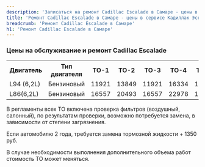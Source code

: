 ```yaml
---
description: 'Записаться на ремонт Cadillac Escalade в Самаре - цены в официальном сервисе Кадиллак Эскалейд'
title: 'Ремонт Cadillac Escalade в Самаре - цены в сервисе Кадиллак Эскалейд'
breadcrumb: 'Ремонт Cadillac Escalade в Самаре'
h1: 'Ремонт Cadillac Escalade в Самаре'
---
```

<h3>Цены на обслуживание и ремонт Cadillac Escalade</h3>
<table>
<tbody>
<tr>
	<th>
		Двигатель
	</th>
	<th>
		 Тип двигателя
	</th>
	<th>
		 ТО-1
	</th>
	<th>
		 ТО-2
	</th>
	<th>
		 ТО-3
	</th>
	<th>
		 ТО-4
	</th>
	<th>
		 ТО-5
	</th>
	<th>
		 ТО-6
	</th>
	<th>
		 ТО-7
	</th>
	<th>
		 ТО-8
	</th>
	<th>
		 ТО-9
	</th>
</tr>
<tr>
	<td>
		 L94 (6,2L)
	</td>
	<td>
		 Бензиновый
	</td>
	<td>
		 11921
	</td>
	<td>
		 13849
	</td>
	<td>
		 11921
	</td>
	<td>
		 16334
	</td>
	<td>
		 11921
	</td>
	<td>
		 26909
	</td>
	<td>
		 28832
	</td>
	<td>
		 16334
	</td>
	<td>
		 11921
	</td>
</tr>
<tr>
	<td>
		 L86(6,2L)
	</td>
	<td>
		 Бензиновый
	</td>
	<td>
		 16557
	</td>
	<td>
		 20493
	</td>
	<td>
		 16557
	</td>
	<td>
		 22978
	</td>
	<td>
		 16557
	</td>
	<td>
		 33554
	</td>
	<td>
		 32121
	</td>
	<td>
		 22978
	</td>
	<td>
		 16557
	</td>
</tr>
</tbody>
</table>
<p>
	В регламенты всех ТО включена проверка фильтров (воздушный, салонный), по результатам проверки, возможно потребуется замена, в зависимости от степени загрязнения.
</p>
<p>
	Если автомобилю 2 года, требуется замена тормозной жидкости + 1350 руб.
</p>
<p>
	В случае необходимости выполнения дополнительного объема работ стоимость ТО может меняться.
</p>